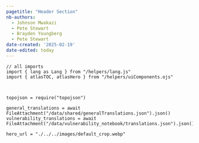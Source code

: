 ```yaml
---
pagetitle: "Header Section"
nb-authors: 
  - Johnson Mwakazi
  - Pete Stewart
  - Brayden Youngberg
  - Pete Stewart
date-created: '2025-02-19'
date-edited: today
---
```


```ojs
// all imports
import { lang as Lang } from "/helpers/lang.js"
import { atlasTOC, atlasHero } from "/helpers/uiComponents.ojs"



topojson = require("topojson")

general_translations = await FileAttachment("/data/shared/generalTranslations.json").json()
vulnerability_translations = await FileAttachment("/data/vulnerability_notebook/translations.json").json()

hero_url = "./../../images/default_crop.webp" 

```
